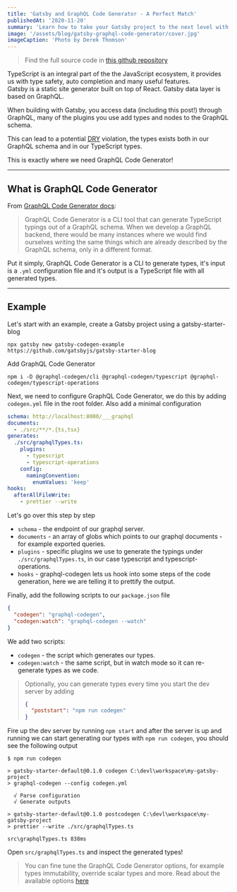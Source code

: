 ```yaml
---
title: 'Gatsby and GraphQL Code Generator - A Perfect Match'
publishedAt: '2020-11-20'
summary: 'Learn how to take your Gatsby project to the next level with TypeScript and GraphQL Code Generator'
image: '/assets/blog/gatsby-graphql-code-generator/cover.jpg'
imageCaption: 'Photo by Derek Thomson'
---
```


> Find the full source code in [this github repository](https://github.com/talohana/gatsby-codegen-example)

TypeScript is an integral part of the the JavaScript ecosystem, it provides us with type safety, auto completion and many useful features.  
Gatsby is a static site generator built on top of React. Gatsby data layer is based on GraphQL.

When building with Gatsby, you access data (including this post!) through GraphQL, many of the plugins you use add
types and nodes to the GraphQL schema.

This can lead to a potential [DRY](https://en.wikipedia.org/wiki/Don%27t_repeat_yourself) violation, the types exists both in our
GraphQL schema and in our TypeScript types.

This is exactly where we need GraphQL Code Generator!

---

## What is GraphQL Code Generator

From [GraphQL Code Generator docs](https://graphql-code-generator.com/docs/getting-started/index):

> GraphQL Code Generator is a CLI tool that can generate TypeScript typings out of a GraphQL schema.
> When we develop a GraphQL backend, there would be many instances where we would find ourselves
> writing the same things which are already described by the GraphQL schema, only in a different format.

Put it simply, GraphQL Code Generator is a CLI to generate types, it's input is a `.yml` configuration file and it's output is a TypeScript file
with all generated types.

---

## Example

Let's start with an example, create a Gatsby project using a gatsby-starter-blog

```shell
npx gatsby new gatsby-codegen-example https://github.com/gatsbyjs/gatsby-starter-blog
```

Add GraphQL Code Generator

```shell
npm i -D @graphql-codegen/cli @graphql-codegen/typescript @graphql-codegen/typescript-operations
```

Next, we need to configure GraphQL Code Generator, we do this by adding `codegen.yml` file in the root folder.
Also add a minimal configuration

```yml
schema: http://localhost:8000/___graphql
documents:
  - ./src/**/*.{ts,tsx}
generates:
  ./src/graphqlTypes.ts:
    plugins:
      - typescript
      - typescript-operations
    config:
      namingConvention:
        enumValues: 'keep'
hooks:
  afterAllFileWrite:
    - prettier --write
```

Let's go over this step by step

- `schema` - the endpoint of our graphql server.
- `documents` - an array of globs which points to our graphql documents - for example exported queries.
- `plugins` - specific plugins we use to generate the typings under `./src/graphqlTypes.ts`, in our case typescript and typescript-operations.
- `hooks` - graphql-codegen lets us hook into some steps of the code generation, here we are telling it to prettify the output.

Finally, add the following scripts to our `package.json` file

```json
{
  "codegen": "graphql-codegen",
  "codegen:watch": "graphql-codegen --watch"
}
```

We add two scripts:

- `codegen` - the script which generates our types.
- `codegen:watch` - the same script, but in watch mode so it can re-generate types as we code.

> Optionally, you can generate types every time you start the dev server by adding
>
> ```json
> {
>   "poststart": "npm run codegen"
> }
> ```

Fire up the dev server by running `npm start` and after the server is up and running we can start generating our types with `npm run codegen`,
you should see the following output

```shell
$ npm run codegen

> gatsby-starter-default@0.1.0 codegen C:\devl\workspace\my-gatsby-project
> graphql-codegen --config codegen.yml

  √ Parse configuration
  √ Generate outputs

> gatsby-starter-default@0.1.0 postcodegen C:\devl\workspace\my-gatsby-project
> prettier --write ./src/graphqlTypes.ts

src\graphqlTypes.ts 838ms
```

Open `src/graphqlTypes.ts` and inspect the generated types!

> You can fine tune the GraphQL Code Generator options, for example types immutability, override scalar types and more.
> Read about the available options [here](https://graphql-code-generator.com/docs/plugins/typescript)
